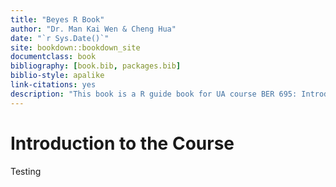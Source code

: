 ```yaml
--- 
title: "Beyes R Book"
author: "Dr. Man Kai Wen & Cheng Hua"
date: "`r Sys.Date()`"
site: bookdown::bookdown_site
documentclass: book
bibliography: [book.bib, packages.bib]
biblio-style: apalike
link-citations: yes
description: "This book is a R guide book for UA course BER 695: Introduction to Bayesian Analysis."
---
```


# Introduction to the Course {#Intro_Class}

Testing


